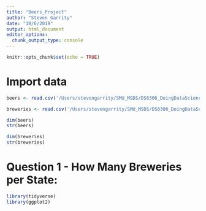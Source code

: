 ```yaml
---
title: "Beers_Project"
author: "Steven Garrity"
date: "10/6/2019"
output: html_document
editor_options: 
  chunk_output_type: console
---
```


```r
knitr::opts_chunk$set(echo = TRUE)
```

# Import data
```r
beers <- read.csv('/Users/stevengarrity/SMU_MSDS/DS6306_DoingDataScience/MSDS6306_Fall2019_proj1/Beers.csv', header=TRUE)

breweries <- read.csv('/Users/stevengarrity/SMU_MSDS/DS6306_DoingDataScience/MSDS6306_Fall2019_proj1/Breweries.csv', header=TRUE)

dim(beers)
str(beers)

dim(breweries)
str(breweries)
```

# Question 1 - How Many Breweries per State:
```r
library(tidyverse)
library(ggplot2)


```
